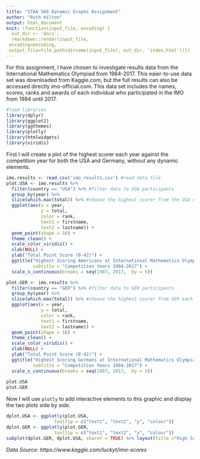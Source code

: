 ```yaml
---
title: "STAA 566 Dynamic Graphs Assignment"
author: "Ruth Hilton"
output: html_document
knit: (function(input_file, encoding) {
  out_dir <- 'docs';
  rmarkdown::render(input_file,
 encoding=encoding,
 output_file=file.path(dirname(input_file), out_dir, 'index.html'))})
---
```


For this assignment, I have chosen to investigate results data from the International Mathematics Olympiad from 1984-2017. This eaier-to-use data set was downloaded from Kaggle.com, but the full results can also be accessed directly imo-official.com. This data set includes the names, scores, ranks and awards of each individual who participated in the IMO from 1984 until 2017. 

```r
#load libraries
library(dplyr)
library(ggplot2)
library(ggthemes)
library(plotly)
library(htmlwidgets)
library(viridis)
```

First I will create a plot of the highest scorer each year against the competition year for both the USA and Germany, without any dynamic elements.

```r
imo.results <- read.csv('imo_results.csv') #read data file
plot.USA <- imo.results %>% 
  filter(country == "USA") %>% #filter data to USA participants
  group_by(year) %>% 
  slice(which.max(total)) %>% #choose the highest scorer from the USA each year
  ggplot(aes(x = year, 
             y = total,
             color = rank,
             text1 = firstname,
             text2 = lastname)) +
  geom_point(shape = 16) +
  theme_clean() +
  scale_color_viridis() +
  xlab(NULL) + 
  ylab("Total Point Score (0-42)") + 
  ggtitle("Highest Scoring Americans at International Mathematics Olympiad", 
          subtitle = "Competition Years 1984-2017") +
  scale_x_continuous(breaks = seq(1987, 2017,  by = 5))

plot.GER <- imo.results %>% 
  filter(country == "GER") %>% #filter data to GER participants
  group_by(year) %>% 
  slice(which.max(total)) %>% #choose the highest scorer from GER each year
  ggplot(aes(x = year, 
             y = total,
             color = rank,
             text1 = firstname,
             text2 = lastname)) +
  geom_point(shape = 16) +
  theme_clean() +
  scale_color_viridis() +
  xlab(NULL) + 
  ylab("Total Point Score (0-42)") + 
  ggtitle("Highest Scoring Germans at International Mathematics Olympiad", 
          subtitle = "Competition Years 1984-2017") +
  scale_x_continuous(breaks = seq(1987, 2017,  by = 5))
  
plot.USA
plot.GER
```

Now I will use `plotly` to add interactive elements to this graphic and display the two plots side by side.

```r
dplot.USA <- ggplotly(plot.USA,
                  tooltip = c("text1", "text2", "y", "colour"))
dplot.GER <- ggplotly(plot.GER,
                  tooltip = c("text1", "text2", "y", "colour"))
subplot(dplot.GER, dplot.USA, shareY = TRUE) %>% layout(title ="High Scorers at IMO from Germany and the USA")
```

*Data Source: https://www.kaggle.com/luckyt/imo-scores*